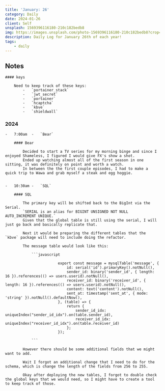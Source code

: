 ```yaml
---
title: 'January: 26'
category: Daily
date: 2024-01-26
client: Self
unsplash: 1569396116180-210c182bedb8
img: https://images.unsplash.com/photo-1569396116180-210c182bedb8?crop=entropy&cs=srgb&fm=jpg&ixid=MnwzNjM5Nzd8MHwxfHJhbmRvbXx8fHx8fHx8fDE2ODE3NDg2ODY&ixlib=rb-4.0.3&q=85
description: Daily Log for January 26th of each year!
tags:
    - daily
---
```


## Notes

    #### keys

        Need to keep track of these keys:
            -   `portainer_stack`
            -   `jwt_secret`
            -   `portainer`
            -   `hcaptcha`
            -   `kbve`
            -   `shieldwall`
            

### 2024

    -   7:00am  -   `Bear`

        #### Bear

            Decided to start a TV series for my morning binge and since I enjoyed Shameless, I figured I would give FX's show a shot.
            Ended up watching almost all of the first season in one sitting, it was definitely on point and worth a watch.
            In between the the first couple episodes, I had to make a quick trip to Wawa and grab myself a steak and egg hoggie.


    -   10:30am -   `SQL`

        #### SQL
        
            The primary key will be shifted back to the BigInt via the Serial.
            `SERIAL is an alias for BIGINT UNSIGNED NOT NULL AUTO_INCREMENT UNIQUE.`
            Given that the global table is still using the serial, I will just go back and basically replicate that.
            
            Next it would be preparing the different tables that the `kbve` package will need to include doing the refactor.

            The message table would look like this:

                ```javascript

                            export const message = mysqlTable('message', {
                                id: serial('id').primaryKey().notNull(),
                                sender_id: binary('sender_id', { length: 16 }).references(() => users.userid).notNull(),
                                receiver_id: binary('receiver_id', { length: 16 }).references(() => users.userid).notNull(),
                                content: text('content').notNull(),
                                sent_at: timestamp('sent_at', { mode: 'string' }).notNull().defaultNow(),
                            }, (table) => {
                                return {
                                    sender_id_idx: uniqueIndex("sender_id_idx").on(table.sender_id),
                                    receiver_id_idx: uniqueIndex("receiver_id_idx").on(table.receiver_id)
                                };
                            });

                ```

            However there should be some additional fields that we might want to add.

            Wait I forgot an additional change that I need to do for the schema, which is change the length of the fields from 256 to 255.

            Okay after deploying the new tables, I forgot to double check the global keys that we would need, so I might have to create a tool to keep track of those.

        